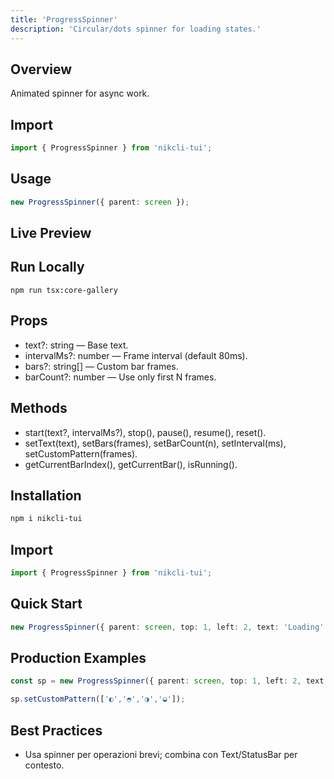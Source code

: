 ```yaml
---
title: 'ProgressSpinner'
description: 'Circular/dots spinner for loading states.'
---
```


## Overview

Animated spinner for async work.

## Import

```ts
import { ProgressSpinner } from 'nikcli-tui';
```

## Usage

```ts
new ProgressSpinner({ parent: screen });
```

## Live Preview

<Snippet file="previews/progressspinner.mdx" />

## Run Locally

`npm run tsx:core-gallery`

## Props

- text?: string — Base text.
- intervalMs?: number — Frame interval (default 80ms).
- bars?: string[] — Custom bar frames.
- barCount?: number — Use only first N frames.

## Methods

- start(text?, intervalMs?), stop(), pause(), resume(), reset().
- setText(text), setBars(frames), setBarCount(n), setInterval(ms), setCustomPattern(frames).
- getCurrentBarIndex(), getCurrentBar(), isRunning().

## Installation

```bash
npm i nikcli-tui
```

## Import

```ts
import { ProgressSpinner } from 'nikcli-tui';
```

## Quick Start

```ts
new ProgressSpinner({ parent: screen, top: 1, left: 2, text: 'Loading' });
```

## Production Examples

<CodeGroup>

```ts Fast Pattern
const sp = new ProgressSpinner({ parent: screen, top: 1, left: 2, text: 'Fast', intervalMs: 50 });
```

```ts Custom Bars
sp.setCustomPattern(['◐','◓','◑','◒']);
```

</CodeGroup>

## Best Practices

- Usa spinner per operazioni brevi; combina con Text/StatusBar per contesto.
